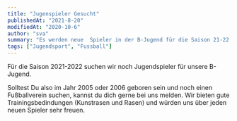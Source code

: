 ---
title: "Jugenspieler Gesucht"
publishedAt: "2021-8-20"
modifiedAt: "2020-10-6"
author: "sva"
summary: "Es werden neue  Spieler in der B-Jugend für die Saison 21-22 gesuch..."
tags: ["Jugendsport", "Fussball"]
---

Für die Saison 2021-2022 suchen wir noch Jugendspieler für unsere B-Jugend.

Solltest Du also im Jahr 2005 oder 2006 geboren sein und noch einen Fußballverein suchen, kannst du dich gerne bei uns melden. 
Wir bieten gute Trainingsbedindungen (Kunstrasen und Rasen) und würden uns über jeden neuen Spieler sehr freuen.
